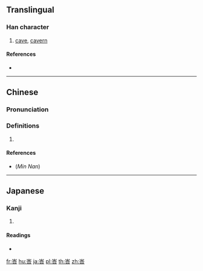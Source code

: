 ==Translingual==

===Han character===
{{Han char|rn=46|rad=山|as=06|sn=9|four=22601|canj=UOMR|ids=⿱山合}}

# [[cave]], [[cavern]]

====References====
* {{Han ref|kx=0310.090|dkj=08020|dj=0610.150|hdz=10771.010|uh=5CC7|ud=23751|bh=CEA4|bd=52900}}

----

==Chinese==
{{zh-forms}}

===Pronunciation===
{{zh-pron
|m=bā,kè
|c=baa1,hap6
|mn=bā/bâ
|mc=
|oc=
|ma=
|cat=n
}}

===Definitions===
# {{rfdef|lang=zh}}

====References====
* (''Min Nan'') {{thcwd|4872}}

----

==Japanese==

===Kanji===
{{ja-kanji|grade=|rs=山06}}

# {{defn|lang=ja|sort=山06}}

====Readings====
* {{ja-readings|on=[[こう]] (kō), [[ごう]] (gō)|kun=}}

[[fr:峇]]
[[hu:峇]]
[[ja:峇]]
[[pl:峇]]
[[th:峇]]
[[zh:峇]]